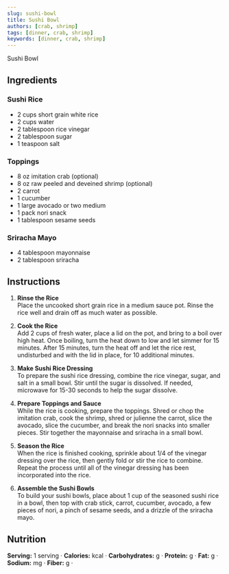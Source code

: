 ```yaml
---
slug: sushi-bowl
title: Sushi Bowl
authors: [crab, shrimp]
tags: [dinner, crab, shrimp]
keywords: [dinner, crab, shrimp]
---
```


Sushi Bowl
<!-- <img src="/img/chicken-and-orzo-skillet.jpg" alt="Creamy Chicken And Orzo Skillet Picture" width="800" height="670" /> -->

<!-- truncate -->


## Ingredients

### Sushi Rice
- 2 cups short grain white rice
- 2 cups water
- 2 tablespoon rice vinegar
- 2 tablespoon sugar
- 1 teaspoon salt

### Toppings
- 8 oz imitation crab (optional)
- 8 oz raw peeled and deveined shrimp (optional)
- 2 carrot
- 1 cucumber
- 1 large avocado or two medium
- 1 pack nori snack
- 1 tablespoon sesame seeds

### Sriracha Mayo
- 4 tablespoon mayonnaise
- 2 tablespoon sriracha

## Instructions 
1. **Rinse the Rice**  
Place the uncooked short grain rice in a medium sauce pot. Rinse the rice well and drain off as much water as possible.

2. **Cook the Rice**  
Add 2 cups of fresh water, place a lid on the pot, and bring to a boil over high heat. Once boiling, turn the heat down to low and let simmer for 15 minutes. After 15 minutes, turn the heat off and let the rice rest, undisturbed and with the lid in place, for 10 additional minutes.

3. **Make Sushi Rice Dressing**  
To prepare the sushi rice dressing, combine the rice vinegar, sugar, and salt in a small bowl. Stir until the sugar is dissolved. If needed, microwave for 15-30 seconds to help the sugar dissolve.

4. **Prepare Toppings and Sauce**  
While the rice is cooking, prepare the toppings. Shred or chop the imitation crab, cook the shrimp, shred or julienne the carrot, slice the avocado, slice the cucumber, and break the nori snacks into smaller pieces. Stir together the mayonnaise and sriracha in a small bowl.

5. **Season the Rice**  
When the rice is finished cooking, sprinkle about 1/4 of the vinegar dressing over the rice, then gently fold or stir the rice to combine. Repeat the process until all of the vinegar dressing has been incorporated into the rice.

6. **Assemble the Sushi Bowls**  
To build your sushi bowls, place about 1 cup of the seasoned sushi rice in a bowl, then top with crab stick, carrot, cucumber, avocado, a few pieces of nori, a pinch of sesame seeds, and a drizzle of the sriracha mayo.


## Nutrition
**Serving:** 1 serving · 
**Calories:** kcal · 
**Carbohydrates:** g · 
**Protein:** g · 
**Fat:** g · 
**Sodium:** mg · 
**Fiber:** g · 